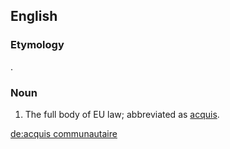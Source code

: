 ==English==

===Etymology===
{{borrowing|fr|lang=en}}.

===Noun===
{{en-noun|?|head=[[acquis#French|acquis]] [[communautaire#French|communautaire]]}}

# The full body of EU law; abbreviated as [[acquis]].

[[de:acquis communautaire]]